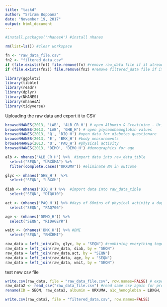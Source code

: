 ---
title: "taskd"
author: "Sriram Boppana"
date: "November 19, 2017"
output: html_document
---


```{r install nhanesA}
#install.packages('nhanesA') #install nhanes
```

```{r Setup}
rm(list=ls()) #clear workspace

fn <- "raw_data_file.csv"
fn2 <- "filtered_data.csv"
if (file.exists(fn)) file.remove(fn) #remove raw_data file if it already exists (raw_data_file is the export from R to csv of nhanes dataset )
if (file.exists(fn2)) file.remove(fn2) #remove filtered_data file if it already exists (filtered_data is the export from R to csv of nhanes dataset )

library(ggplot2)
library(tibble)
library(readr)
library(dplyr)
library(NHANES)
library(nhanesA)
library(tidyverse)
```

Uploading the raw data and export it to CSV
```{r Raw data}
browseNHANES(2013, 'LAB', 'ALB_CR_H') # open Albumin & Creatinine - Urine (ALB_CR_H) weblink
browseNHANES(2013, 'LAB', 'GHB_H') # open glycemohemoglobin values
browseNHANES(2013, 'Q', 'DIQ_H') #open data for diabetes questionare
browseNHANES(2013, 'E', 'BMX_H') #body measurements
browseNHANES(2013, 'Q', 'PAQ_H') #physical activity
browseNHANES(2013, 'DEMO', 'DEMO_H') #demographics for age

alb <- nhanes('ALB_CR_H') %>%  #import data into raw_data_tible
  select("SEQN", "URXUMA") %>%
  filter(complete.cases("URXUMA")) #eliminate NA in outcome

glyc <- nhanes('GHB_H')  %>%
  select("SEQN", "LBXGH")
  
diab <- nhanes('DIQ_H') %>%  #import data into raw_data_tible
  select("SEQN", "DIQ010")

act <- (nhanes('PAQ_H')) %>% #days of 60mins of physical activity a day
  select("SEQN", "PAQ706")

age <- (nhanes('DEMO_H')) %>% 
  select("SEQN", "RIDAGEYR")

wait <- (nhanes('BMX_H')) %>% #BMI
  select("SEQN", "BMXBMI")

raw_data = left_join(alb, glyc, by = "SEQN") #combining everything together
raw_data = left_join(raw_data, diab, by = "SEQN")
raw_data = left_join(raw_data,act, by = "SEQN")
raw_data = left_join(raw_data, age, by = "SEQN")
raw_data = left_join(raw_data, wait, by = "SEQN")

```

test new csv file
```{r upload raw data again}
write.csv(raw_data, file = "raw_data_file.csv", row.names=FALSE) # export to csv file
raw_data2 <- read_csv("raw_data_file.csv") #read same csv again for proof that the original csv was exported properly
rename(ID = SEQN, raw_data2, albumin = URXUMA, a1c_hemoglobin = LBXGH, diagnoses = DIQ010, physical_activity= PAQ706, age = RIDAGEYR, BMI = BMXBMI)

```

```{r filter data}
write.csv(raw_data2, file = "filtered_data.csv", row.names=FALSE)
```

